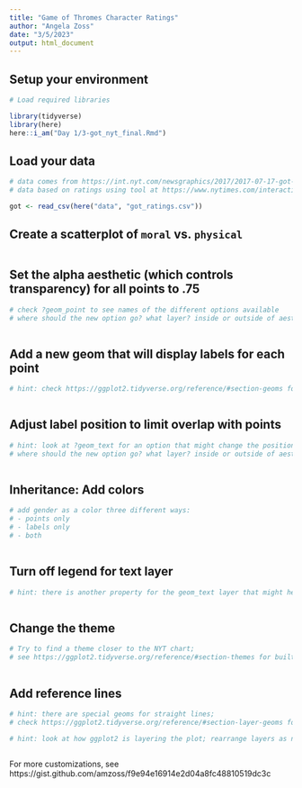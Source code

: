 ```yaml
---
title: "Game of Thromes Character Ratings"
author: "Angela Zoss"
date: "3/5/2023"
output: html_document
---
```


## Setup your environment

```r

# Load required libraries

library(tidyverse)
library(here)
here::i_am("Day 1/3-got_nyt_final.Rmd")

```

## Load your data

```r

# data comes from https://int.nyt.com/newsgraphics/2017/2017-07-17-got-matrix/mean.json
# data based on ratings using tool at https://www.nytimes.com/interactive/2017/08/09/upshot/game-of-thrones-chart.html

got <- read_csv(here("data", "got_ratings.csv"))

```

## Create a scatterplot of `moral` vs. `physical`

```r



```

## Set the alpha aesthetic (which controls transparency) for all points to .75

```r

# check ?geom_point to see names of the different options available
# where should the new option go? what layer? inside or outside of aesthetics?



```

## Add a new geom that will display labels for each point

```r

# hint: check https://ggplot2.tidyverse.org/reference/#section-geoms for all geom options



```

## Adjust label position to limit overlap with points

```r

# hint: look at ?geom_text for an option that might change the position slightly
# where should the new option go? what layer? inside or outside of aesthetics?



```

## Inheritance: Add colors

```r

# add gender as a color three different ways:
# - points only
# - labels only
# - both



```

## Turn off legend for text layer

```r

# hint: there is another property for the geom_text layer that might help



```

## Change the theme

```r
# Try to find a theme closer to the NYT chart;
# see https://ggplot2.tidyverse.org/reference/#section-themes for built-in themes



```

## Add reference lines

```r
# hint: there are special geoms for straight lines;
# check https://ggplot2.tidyverse.org/reference/#section-layer-geoms for all geom options

# hint: look at how ggplot2 is layering the plot; rearrange layers as needed



```

For more customizations, see https://gist.github.com/amzoss/f9e94e16914e2d04a8fc48810519dc3c